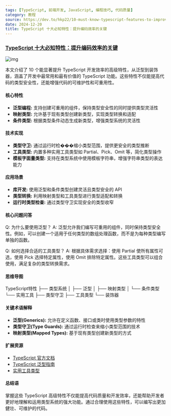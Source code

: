 ```yaml
---
tags: [TypeScript, 前端开发, JavaScript, 编程技巧, 代码质量]
category: 教程
source: https://dev.to/hkp22/10-must-know-typescript-features-to-improve-your-coding-efficiency-396m
date: 2024-12-20
title: TypeScript 十大必知特性：提升编码效率的关键
---
```


### [TypeScript 十大必知特性：提升编码效率的关键](https://dev.to/hkp22/10-must-know-typescript-features-to-improve-your-coding-efficiency-396m)

![img](https://img.mengpeng.tech/i/2024/12/20/67650f483dd7d.webp)

本文介绍了 10 个能显著提升 TypeScript 开发效率的高级特性，从泛型到装饰器，涵盖了开发中最常用和最有价值的 TypeScript 功能。这些特性不仅能提高代码的类型安全性，还能增强代码的可维护性和可重用性。

#### 核心特性

- **泛型编程:** 支持创建可重用的组件，保持类型安全性的同时提供类型灵活性
- **映射类型:** 允许基于现有类型创建新类型，实现类型转换和适配
- **条件类型:** 根据类型条件动态生成新类型，增强类型系统的灵活性

#### 技术实现

- **类型守卫:** 通过运行时检���缩小类型范围，提供更安全的类型推断
- **工具类型:** 内置多种实用工具类型如 Partial、Pick、Omit 等，简化类型操作
- **模板字面量类型:** 支持在类型系统中使用模板字符串，增强字符串类型的表达能力

#### 应用场景

- **库开发:** 使用泛型和条件类型创建灵活且类型安全的 API
- **类型转换:** 利用映射类型和工具类型进行类型适配和转换
- **运行时类型检查:** 通过类型守卫实现安全的类型收窄

#### 核心问题问答

Q: 为什么要使用泛型？
A: 泛型允许我们编写可重用的组件，同时保持类型安全性。例如，可以创建一个适用于任何类型的数组处理函数，而不是为每种类型编写单独的函数。

Q: 如何选择合适的工具类型？
A: 根据具体需求选择：使用 Partial 使所有属性可选，使用 Pick 选择特定属性，使用 Omit 排除特定属性。这些工具类型可以组合使用，满足复杂的类型转换需求。

#### 思维导图
TypeScript特性
├── 类型系统
│   ├── 泛型
│   ├── 映射类型
│   └── 条件类型
└── 实用工具
    ├── 类型守卫
    ├── 工具类型
    └── 装饰器

#### 关键术语解释

- **泛型(Generics):** 允许在定义函数、接口或类时使用类型参数的特性
- **类型守卫(Type Guards):** 通过运行时检查来缩小类型范围的技术
- **映射类型(Mapped Types):** 基于现有类型创建新类型的方式

#### 扩展资源

- [TypeScript 官方文档](https://www.typescriptlang.org/docs/)
- [TypeScript 泛型指南](https://www.typescriptlang.org/docs/handbook/2/generics.html)
- [实用工具类型](https://www.typescriptlang.org/docs/handbook/utility-types.html)

#### 总结语

掌握这些 TypeScript 高级特性不仅能提高代码质量和开发效率，还能帮助开发者更好地理解和运用类型系统的强大功能。通过合理使用这些特性，可以编写出更加健壮、可维护的代码。 